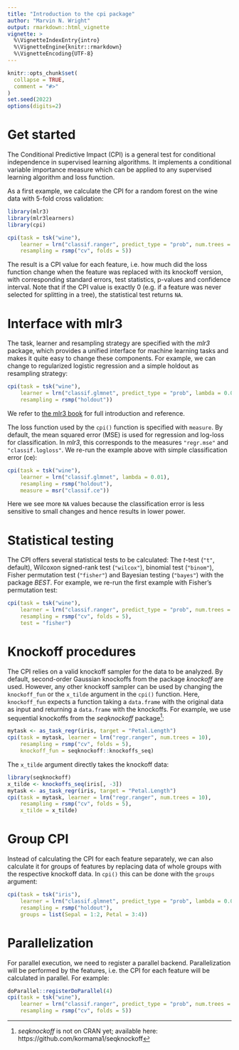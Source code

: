 ```yaml
---
title: "Introduction to the cpi package"
author: "Marvin N. Wright"
output: rmarkdown::html_vignette
vignette: >
  %\VignetteIndexEntry{intro}
  %\VignetteEngine{knitr::rmarkdown}
  %\VignetteEncoding{UTF-8}
---
```


```r
knitr::opts_chunk$set(
  collapse = TRUE,
  comment = "#>"
)
set.seed(2022)
options(digits=2)
```

# Get started
The Conditional Predictive Impact (CPI) is a general test for conditional independence in supervised learning algorithms. It implements a conditional variable importance measure which can be applied to any supervised learning algorithm and loss function. 

As a first example, we calculate the CPI for a random forest on the wine data with 5-fold cross validation: 

```r
library(mlr3)
library(mlr3learners)
library(cpi)

cpi(task = tsk("wine"), 
    learner = lrn("classif.ranger", predict_type = "prob", num.trees = 10),
    resampling = rsmp("cv", folds = 5))
```
The result is a CPI value for each feature, i.e. how much did the loss function change when the feature was replaced with its knockoff version, with corresponding standard errors, test statistics, p-values and confidence interval. Note that if the CPI value is exactly 0 (e.g. if a feature was never selected for splitting in a tree), the statistical test returns `NA`. 

# Interface with mlr3
The task, learner and resampling strategy are specified with the *mlr3* package, which provides a unified interface for machine learning tasks and makes it quite easy to change these components. For example, we can change to regularized logistic regression and a simple holdout as resampling strategy:

```r
cpi(task = tsk("wine"), 
    learner = lrn("classif.glmnet", predict_type = "prob", lambda = 0.01),
    resampling = rsmp("holdout"))
```

We refer to [the mlr3 book](https://mlr3book.mlr-org.com/) for full introduction and reference. 

The loss function used by the `cpi()` function is specified with `measure`. By default, the mean squared error (MSE) is used for regression and log-loss for classification. In *mlr3*, this corresponds to the measures `"regr.mse"` and `"classif.logloss"`. We re-run the example above with simple classification error (ce): 

```r
cpi(task = tsk("wine"), 
    learner = lrn("classif.glmnet", lambda = 0.01),
    resampling = rsmp("holdout"), 
    measure = msr("classif.ce"))
```

Here we see more `NA` values because the classification error is less sensitive to small changes and hence results in lower power. 

# Statistical testing
The CPI offers several statistical tests to be calculated: The *t*-test (`"t"`, default), Wilcoxon signed-rank test (`"wilcox"`), binomial test (`"binom"`), Fisher permutation test (`"fisher"`) and Bayesian testing (`"bayes"`) with the package *BEST*. For example, we re-run the first example with Fisher's permutation test:

```r
cpi(task = tsk("wine"), 
    learner = lrn("classif.ranger", predict_type = "prob", num.trees = 10),
    resampling = rsmp("cv", folds = 5), 
    test = "fisher")
```

# Knockoff procedures
The CPI relies on a valid knockoff sampler for the data to be analyzed. By default, second-order Gaussian knockoffs from the package *knockoff* are used. However, any other knockoff sampler can be used by changing the `knockoff_fun` or the `x_tilde` argument in the `cpi()` function. Here, `knockoff_fun` expects a function taking a `data.frame` with the original data as input and returning a `data.frame` with the knockoffs. For example, we use sequential knockoffs from the *seqknockoff* package^[*seqknockoff* is not on CRAN yet; available here: https://github.com/kormama1/seqknockoff]: 

```r
mytask <- as_task_regr(iris, target = "Petal.Length")
cpi(task = mytask, learner = lrn("regr.ranger", num.trees = 10), 
    resampling = rsmp("cv", folds = 5), 
    knockoff_fun = seqknockoff::knockoffs_seq)
```

The `x_tilde` argument directly takes the knockoff data: 
```r
library(seqknockoff)
x_tilde <- knockoffs_seq(iris[, -3])
mytask <- as_task_regr(iris, target = "Petal.Length")
cpi(task = mytask, learner = lrn("regr.ranger", num.trees = 10), 
    resampling = rsmp("cv", folds = 5), 
    x_tilde = x_tilde)
```

# Group CPI
Instead of calculating the CPI for each feature separately, we can also calculate it for groups of features by replacing data of whole groups with the respective knockoff data. In `cpi()` this can be done with the `groups` argument: 

```r
cpi(task = tsk("iris"), 
    learner = lrn("classif.glmnet", predict_type = "prob", lambda = 0.01),
    resampling = rsmp("holdout"), 
    groups = list(Sepal = 1:2, Petal = 3:4))
```

# Parallelization
For parallel execution, we need to register a parallel backend. Parallelization will be performed by the features, i.e. the CPI for each feature will be calculated in parallel. For example:
```r
doParallel::registerDoParallel(4)
cpi(task = tsk("wine"), 
    learner = lrn("classif.ranger", predict_type = "prob", num.trees = 10),
    resampling = rsmp("cv", folds = 5))
```

